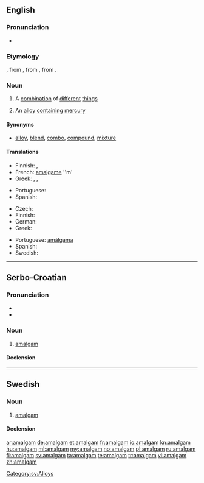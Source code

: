 {{also|Amalgam}}
==English==
{{wikipedia}}

===Pronunciation===
* {{IPA|/əˈmæːl.ɡəm/}}

===Etymology===
{{etyl|ML.}} {{term|amalgama||mercury alloy|lang=la}}, from {{etyl|grc}} {{term|μάλαγμα|sc=Grek|tr=malagma||gold}}, from {{term|μαλάσσω|sc=Grek|tr=malassō||to soften}}, from {{term|μαλακός|sc=Grek|tr=malakos||soft}}.

===Noun===
{{en-noun|pl=amalgams}}

# A [[combination]] of [[different]] [[thing]]s
# {{metallurgy}} An [[alloy]] [[contain]]ing [[mercury]]

====Synonyms====
* [[alloy]], [[blend]], [[combo]], [[compound]], [[mixture]]

====Translations====
{{trans-top|a combination of things}}
* Finnish: {{t-|fi|sekoitus}}, {{t+|fi|yhdistelmä}}
* French: [[amalgame]] ''m'
* Greek: {{t|el|αμάλγαμα|n|tr=amálgama}}, {{t+|el|κράμα|n|tr=kráma}}, {{t|el|σύμφυρμα|n|tr=sýmfyrma}}
{{trans-mid}}
* Portuguese: {{t+|pt|amálgama|c}}
* Spanish: {{t-|es|amalgama|f}}
{{trans-bottom}}

{{trans-top|alloy containing mercury}}
* Czech: {{t-|cs|amalgám|m}}
* Finnish: {{t+|fi|amalgaami}}
* German: {{t-|de|Amalgam|n}}
* Greek: {{t|el|αμάλγαμα|n|tr=amálgama}}
{{trans-mid}}
* Portuguese: [[amálgama]] {{c}}
* Spanish: {{t-|es|amalgama|f}}
* Swedish: {{t+|sv|amalgam|n}}
{{trans-bottom}}

----

==Serbo-Croatian==

===Pronunciation===
* {{IPA|/amǎlɡaːm/|lang=sh}}
* {{hyphenation|a|mal|gam}}

===Noun===
{{sh-noun|g=m|head=amàlgām|r|амалгам|ама̀лга̄м}}

# [[#English|amalgam]]

====Declension====
{{sh-decl-noun
|amàlgām|amalgami
|amalgáma|amalgama
|amalgamu|amalgamima
|amalgam|amalgame
|amalgame|amalgami
|amalgamu|amalgamima
|amalgamom|amalgamima
}}

----

==Swedish==
{{wikipedia|lang=sv}}

===Noun===
{{infl|sv|noun|g=n}}

# [[#English|amalgam]]

====Declension====
{{sv-noun-unc-irreg-n|2=amalgamet}}

[[Category:sv:Alloys]]

[[ar:amalgam]]
[[de:amalgam]]
[[et:amalgam]]
[[fr:amalgam]]
[[io:amalgam]]
[[kn:amalgam]]
[[hu:amalgam]]
[[ml:amalgam]]
[[my:amalgam]]
[[no:amalgam]]
[[pl:amalgam]]
[[ru:amalgam]]
[[fi:amalgam]]
[[sv:amalgam]]
[[ta:amalgam]]
[[te:amalgam]]
[[tr:amalgam]]
[[vi:amalgam]]
[[zh:amalgam]]